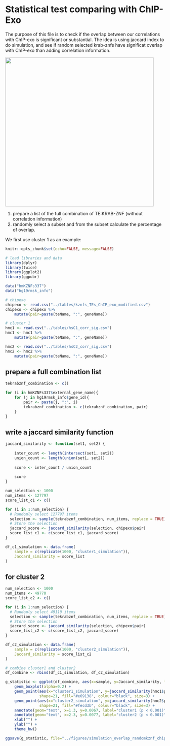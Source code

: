 # Statistical test comparing with ChIP-Exo

The purpose of this file is to check if the overlap between our correlations with ChIP-exo is significant or substantial. The idea is using jaccard index to do simulation, and see if random selected krab-znfs have significat overlap with ChIP-exo than adding correlation information.

![](/figures/simulation_overlap_randomkznf_chipexo_boxplot_c1c2.jpg){width="469"}

1.  prepare a list of the full combination of TE:KRAB-ZNF (without correlation information)
2.  randomly select a subset and from the subset calculate the percentage of overlap.

We first use cluster 1 as an example:

```r
knitr::opts_chunk$set(echo=FALSE, message=FALSE)
```

```r
# load libraries and data
library(dplyr)
library(twice)
library(ggplot2)
library(ggpubr)

data("hmKZNFs337")
data("hg19rmsk_info")

# chipexo
chipexo <- read.csv("../tables/kznfs_TEs_ChIP_exo_modified.csv")
chipexo <- chipexo %>%
    mutate(pair=paste(teName, ":", geneName))

# cluster 1
hmc1 <- read.csv("../tables/hsC1_corr_sig.csv")
hmc1 <- hmc1 %>%
    mutate(pair=paste(teName, ":", geneName))

hmc2 <- read.csv("../tables/hsC2_corr_sig.csv")
hmc2 <- hmc2 %>%
    mutate(pair=paste(teName, ":", geneName))
```

## prepare a full combination list

```r
tekrabznf_combination <- c()

for (i in hmKZNFs337$external_gene_name){
    for (j in hg19rmsk_info$gene_id){
        pair <- paste(j, ":", i)
        tekrabznf_combination <- c(tekrabznf_combination, pair)
    }
}
```

## write a jaccard similarity function

```r
jaccard_similarity <- function(set1, set2) {
    
    inter_count <- length(intersect(set1, set2))
    union_count <- length(union(set1, set2))
    
    score <- inter_count / union_count
    
    score
}
```

```r
num_selection <- 1000
num_items <- 127797
score_list_c1 <- c()

for (i in 1:num_selection) {
  # Randomly select 127797 items 
  selection <- sample(tekrabznf_combination, num_items, replace = TRUE)
  # Store the selection 
  jaccard_score <- jaccard_similarity(selection, chipexo$pair)
  score_list_c1 <- c(score_list_c1, jaccard_score)
}
```

```r
df_c1_simulation <- data.frame(
    sample = c(replicate(1000, "cluster1_simulation")),
    Jaccard_similarity = score_list
)
```

## for cluster 2

```r
num_selection <- 1000
num_items <- 49770
score_list_c2 <- c()

for (i in 1:num_selection) {
  # Randomly select 49110 items 
  selection <- sample(tekrabznf_combination, num_items, replace = TRUE)
  # Store the selection 
  jaccard_score <- jaccard_similarity(selection, chipexo$pair)
  score_list_c2 <- c(score_list_c2, jaccard_score)
}

df_c2_simulation <- data.frame(
    sample = c(replicate(1000, "cluster2_simulation")),
    Jaccard_similarity = score_list_c2
)

# combine cluster1 and cluster2
df_combine <- rbind(df_c1_simulation, df_c2_simulation)
```

```r

g_statistic <- ggplot(df_combine, aes(x=sample, y=Jaccard_similarity, fill=sample)) +
    geom_boxplot(alpha=0.2) +
    geom_point(aes(x="cluster1_simulation", y=jaccard_similarity(hmc1$pair, chipexo$pair)), 
               shape=21, fill="#e69138", colour="black", size=3) +
    geom_point(aes(x="cluster2_simulation", y=jaccard_similarity(hmc2$pair, chipexo$pair)), 
               shape=21, fill="#fecd3b", colour="black", size=3) +
    annotate(geom="text", x=1.3, y=0.0067, label="cluster1 (p < 0.001)", size=2) +
    annotate(geom="text", x=2.3, y=0.0077, label="cluster2 (p < 0.001)", size=2) +
    xlab("") +
    ylab("") +
    theme_bw()

ggsave(g_statistic, file="../figures/simulation_overlap_randomkznf_chipexo_boxplot_c1c2.jpg", width=5.5, height=4)
```
